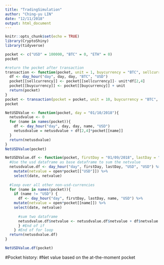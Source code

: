 ```yaml
---
title: "TradingSimulation"
author: "Ching-yu LIN"
date: "12/11/2018"
output: html_document
---
```


```r
knitr::opts_chunk$set(echo = TRUE)
library(CryptoShiny)
library(tidyverse)
```

```r
pocket <- c("USD" = 100000, "BTC" = 0, "ETH" = 0)
pocket

#return the pocket after transaction
transaction <- function(pocket, unit = 1, buycurrency = "BTC", sellcurrency = "USD", day = "01/12/2016") {
  df <- day_hour("day", day, day, "BTC", "USD")
  pocket[[sellcurrency]] <- pocket[[sellcurrency]]- unit*df[2,4]
  pocket[[buycurrency]] <- pocket[[buycurrency]] + unit
  return(pocket)
}
pocket <- transaction(pocket = pocket, unit = 10, buycurrency = "BTC", sellcurrency = "USD", day = "01/12/2016")
pocket
```


```r
NetUSDValue <- function(pocket, day = "01/10/2018"){
  netusdvalue <- 0
  for (name in names(pocket)){
    df <- day_hour("day", day, day, name, "USD")
    netusdvalue = netusdvalue + df[2,4]*pocket[[name]]
  }
  return(netusdvalue)
}
NetUSDValue(pocket)
```

```r
NetUSDValue.df <- function(pocket, firstDay = "01/09/2018", lastDay = "01/12/2018"){
  #Use the usd dataframe as base dataframe to sum the netvalue
  netusdvalue.df <- day_hour("day", firstDay, lastDay, "USD", "USD") %>% 
    mutate(netvalue = open*pocket[["USD"]]) %>% 
    select(date, netvalue)
  
  #loop over all other non-usd-currencies 
  for (name in names(pocket)){
    if (name != "USD") {
      df <- day_hour("day", firstDay, lastDay, name, "USD") %>% 
    mutate(netvalue = open*pocket[[name]]) %>% 
    select(date, netvalue)
      
      #sum two dataframe 
      netusdvalue.df$netvalue <- netusdvalue.df$netvalue + df$netvalue
      } #End of if
    } #End of for loop
  return(netusdvalue.df)
}
```


```r
NetUSDValue.df(pocket)
```

#Pocket history:
#Net value based on the at-the-moment pocket




